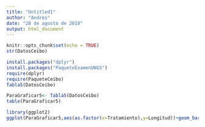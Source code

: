 ```yaml
---
title: "Untitled1"
author: "Andres"
date: "28 de agosto de 2018"
output: html_document
---
```


```r
knitr::opts_chunk$set(echo = TRUE)
str(DatosCeibo)

install.packages("dplyr")
install.packages("PaqueteExamenUNGS")
require(dplyr)
require(PaqueteCeibo)
Tabla5(DatosCeibo)

ParaGraficar5<- Tabla5(DatosCeibo)
table(ParaGraficar5)

library(ggplot2)
ggplot(ParaGraficar5,aes(as.factor(x=Tratamiento),y=Longitud))+geom_bar(stat="identity",width = 0.8)+scale_x_discrete(breaks=c("0","5","10","50","70","100","200","300","400","500"))+  scale_x_discrete(expand = expand_scale(add = 2))

  
  
```

